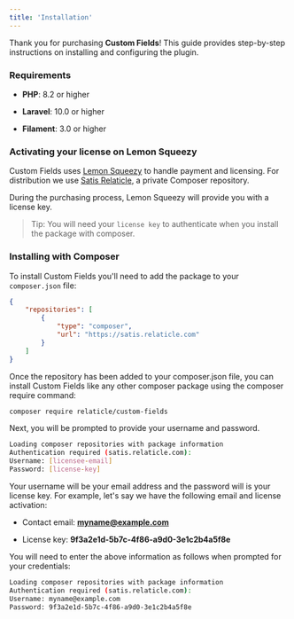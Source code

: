 ```yaml
---
title: 'Installation'
---
```


Thank you for purchasing **Custom Fields**! This guide provides step-by-step instructions on installing and configuring
the plugin.

### Requirements

* **PHP**: 8.2 or higher

* **Laravel**: 10.0 or higher

* **Filament**: 3.0 or higher

### Activating your license on Lemon Squeezy

Custom Fields uses [Lemon Squeezy](https://www.lemonsqueezy.com/) to handle payment and licensing.
For distribution we use [Satis Relaticle](https://satis.relaticle.com/), a private Composer repository.

During the purchasing process, Lemon Squeezy will provide you with a license key.

> Tip: You will need your `license key` to authenticate when you install the package with composer.

### Installing with Composer

To install Custom Fields you'll need to add the package to your `composer.json` file:

```json
{
    "repositories": [
        {
            "type": "composer",
            "url": "https://satis.relaticle.com"
        }
    ]
}
```

Once the repository has been added to your composer.json file, you can install Custom Fields like any other composer
package using the composer require command:

```bash
composer require relaticle/custom-fields
```

Next, you will be prompted to provide your username and password.

```bash
Loading composer repositories with package information
Authentication required (satis.relaticle.com):
Username: [licensee-email]
Password: [license-key]
```

Your username will be your email address and the password will is your license key.
For example, let's say we have the following email and license activation:

* Contact email: [**myname@example.com**](mailto:myname@example.com)

* License key: **9f3a2e1d-5b7c-4f86-a9d0-3e1c2b4a5f8e**

You will need to enter the above information as follows when prompted for your credentials:

```bash
Loading composer repositories with package information
Authentication required (satis.relaticle.com):
Username: myname@example.com
Password: 9f3a2e1d-5b7c-4f86-a9d0-3e1c2b4a5f8e
```